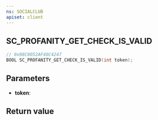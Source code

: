 ```yaml
---
ns: SOCIALCLUB
apiset: client
---
```

## SC_PROFANITY_GET_CHECK_IS_VALID

```c
// 0x08C8052AF40C4247
BOOL SC_PROFANITY_GET_CHECK_IS_VALID(int token);
```


## Parameters
* **token**:

## Return value